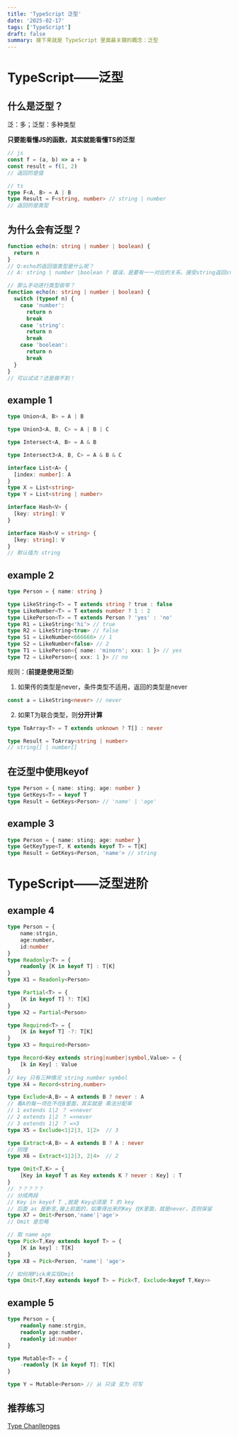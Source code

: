 ```yaml
---
title: 'TypeScript 泛型'
date: '2025-02-17'
tags: ['TypeScript']
draft: false
summary: 接下来就是 TypeScript 里面最关键的概念：泛型
---
```


# TypeScript——泛型

## 什么是泛型？

泛：多；泛型：多种类型

**只要能看懂JS的函数，其实就能看懂TS的泛型**

```typescript
// js
const f = (a, b) => a + b
const result = f(1, 2)
// 返回的是值

// ts
type F<A, B> = A | B
type Result = F<string, number> // string | number
// 返回的是类型
```

## 为什么会有泛型？

```typescript
function echo(n: string | number | boolean) {
  return n
}
// Q:echo的返回值类型是什么呢？
// A: string | number |boolean ? 错误，是要有一一对应的关系，接受string返回string，接受number返回number

// 那么手动进行类型收窄？
function echo(n: string | number | boolean) {
  switch (typeof n) {
    case 'number':
      return n
      break
    case 'string':
      return n
      break
    case 'boolean':
      return n
      break
  }
}
// 可以试试？还是做不到！
```

## example 1

```typescript
type Union<A, B> = A | B

type Union3<A, B, C> = A | B | C

type Intersect<A, B> = A & B

type Intersect3<A, B, C> = A & B & C

interface List<A> {
  [index: number]: A
}
type X = List<string>
type Y = List<string | number>

interface Hash<V> {
  [key: string]: V
}

interface Hash<V = string> {
  [key: string]: V
}
// 默认值为 string
```

## example 2

```typescript
type Person = { name: string }

type LikeString<T> = T extends string ? true : false
type LikeNumber<T> = T extends number ? 1 : 2
type LikePerson<T> = T extends Person ? 'yes' : 'no'
type R1 = LikeString<'hi'> // true
type R2 = LikeString<true> // false
type S1 = LikeNumber<666666> // 1
type S2 = LikeNumber<false> // 2
type T1 = LikePerson<{ name: 'minorn'; xxx: 1 }> // yes
type T2 = LikePerson<{ xxx: 1 }> // no
```

规则：(**前提是使用泛型**)

1. 如果传的类型是never，条件类型不适用，返回的类型是never

```typescript
const a = LikeString<never> // never
```

2. 如果T为联合类型，则**分开计算**

```typescript
type ToArray<T> = T extends unknown ? T[] : never

type Result = ToArray<string | number>
// string[] | number[]
```

## 在泛型中使用keyof

```typescript
type Person = { name: sting; age: number }
type GetKeys<T> = keyof T
type Result = GetKeys<Person> // 'name' | 'age'
```

## example 3

```typescript
type Person = { name: sting; age: number }
type GetKeyType<T, K extends keyof T> = T[K]
type Result = GetKeys<Person, 'name'> // string
```

# TypeScript——泛型进阶

## example 4

```typescript
type Person = {
    name:strgin,
    age:number，
    id:number
}
type Readonly<T> = {
    readonly [K in keyof T] : T[K]
}
type X1 = Readonly<Person>

type Partial<T> = {
    [K in keyof T] ?: T[K]
}
type X2 = Partial<Person>

type Required<T> = {
    [K in keyof T] -?: T[K]
}
type X3 = Required<Person>

type Record<Key extends string|number|symbol,Value> = {
    [k in Key] : Value
}
// key 只有三种情况 string number symbol
type X4 = Record<string,number>

type Exclude<A,B> = A extends B ? never : A
// 看A的每一项在不在B里面，其实就是 乘法分配率
// 1 extends 1|2 ？ =>never
// 2 extends 1|2 ？ =>never
// 3 extends 1|2 ？ =>3
type X5 = Exclude<1|2|3, 1|2>  // 3

type Extract<A,B> = A extends B ? A : never
// 同理
type X6 = Extract<1|2|3, 2|4>  // 2

type Omit<T,K> = {
    [Key in keyof T as Key extends K ? never : Key] : T
}
// ？？？？？
// 分成两段
// Key in keyof T ,就是 Key必须是 T 的 key
// 后面 as 是断言,接上前面的，如果得出来的Key 在K里面，就是never，否则保留
type X7 = Omit<Person,'name'|'age'>
// Omit 是忽略

// 取 name age
type Pick<T,Key extends keyof T> = {
    [K in key] : T[K]
}
type X8 = Pick<Person, 'name'| 'age'>

// 如何用Pick来实现Omit
type Omit<T,Key extends keyof T> = Pick<T, Exclude<keyof T,Key>>

```

## example 5

```typescript
type Person = {
    readonly name:strgin,
    readonly age:number，
    readonly id:number
}

type Mutable<T> = {
    -readonly [K in keyof T]: T[K]
}

type Y = Mutable<Person> // 从 只读 变为 可写
```

## 推荐练习

[Type Chanllenges](https://github.com/type-challenges/type-challenges)
